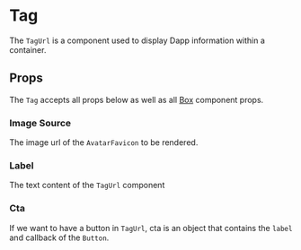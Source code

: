

# Tag

The `TagUrl` is a component used to display Dapp information within a container.

<Canvas>
  <Story id="ui-components-component-library-tag-url-tag-url-stories-js--default-story" />
</Canvas>

## Props

The `Tag` accepts all props below as well as all [Box](/docs/ui-components-ui-box-box-stories-js--default-story#props) component props.

<ArgsTable of={TagUrl} />

### Image Source

The image url of the `AvatarFavicon` to be rendered.

### Label

The text content of the `TagUrl` component

### Cta

If we want to have a button in `TagUrl`, cta is an object that contains the `label` and callback of the `Button`.

<Canvas>
  <Story id="ui-components-component-library-tag-url-tag-url-stories-js--with-cta" />
</Canvas>
